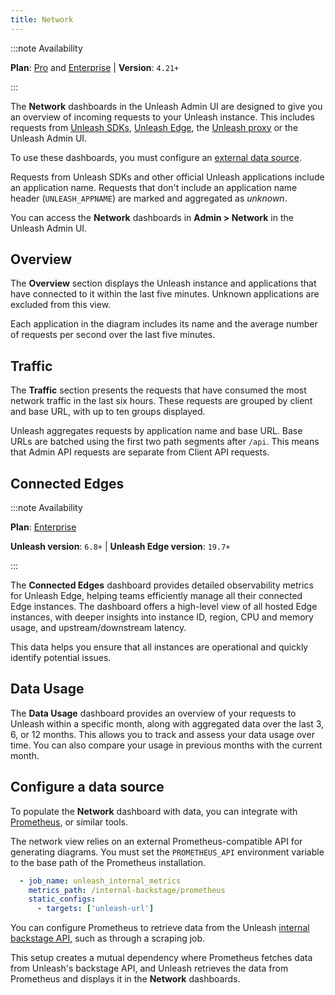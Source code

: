```yaml
---
title: Network
---
```


:::note Availability

**Plan**: [Pro](/availability#plans) and [Enterprise](https://www.getunleash.io/pricing) | **Version**: `4.21+`

:::

The **Network** dashboards in the Unleash Admin UI are designed to give you an overview of incoming requests to your Unleash instance. This includes requests from [Unleash SDKs](./sdks), [Unleash Edge](./unleash-edge), the [Unleash proxy](./unleash-proxy) or the Unleash Admin UI.

To use these dashboards, you must configure an [external data source](#configure-a-data-source).

Requests from Unleash SDKs and other official Unleash applications include an application name. Requests that don't include an application name header (`UNLEASH_APPNAME`) are marked and aggregated as *unknown*.

You can access the **Network** dashboards in **Admin > Network** in the Unleash Admin UI.

## Overview

The **Overview** section displays the Unleash instance and applications that have connected to it within the last five minutes. Unknown applications are excluded from this view.

Each application in the diagram includes its name and the average number of requests per second over the last five minutes.

## Traffic

The **Traffic** section presents the requests that have consumed the most network traffic in the last six hours. These requests are grouped by client and base URL, with up to ten groups displayed.

Unleash aggregates requests by application name and base URL. Base URLs are batched using the first two path segments after `/api`. This means that Admin API requests are separate from Client API requests.

## Connected Edges 

:::note Availability

**Plan**: [Enterprise](https://www.getunleash.io/pricing)

**Unleash version**: `6.8+` | **Unleash Edge version**: `19.7+`

:::

The **Connected Edges** dashboard provides detailed observability metrics for Unleash Edge, helping teams efficiently manage all their connected Edge instances. 
The dashboard offers a high-level view of all hosted Edge instances, with deeper insights into instance ID, region, CPU and memory usage, and upstream/downstream latency.

This data helps you ensure that all instances are operational and quickly identify potential issues.

## Data Usage

The **Data Usage** dashboard provides an overview of your requests to Unleash within a specific month, along with aggregated data over the last 3, 6, or 12 months. This allows you to track and assess your data usage over time.
You can also compare your usage in previous months with the current month.

## Configure a data source

To populate the **Network** dashboard with data, you can integrate with [Prometheus](https://prometheus.io/), or similar tools.

The network view relies on an external Prometheus-compatible API for generating diagrams. You must set the `PROMETHEUS_API` environment variable to the base path of the Prometheus installation.

```yaml
  - job_name: unleash_internal_metrics
    metrics_path: /internal-backstage/prometheus
    static_configs:
      - targets: ['unleash-url']
```

You can configure Prometheus to retrieve data from the Unleash [internal backstage API](api/legacy/unleash/internal/prometheus), such as through a scraping job.

This setup creates a mutual dependency where Prometheus fetches data from Unleash's backstage API, and Unleash retrieves the data from Prometheus and displays it in the **Network** dashboards.


